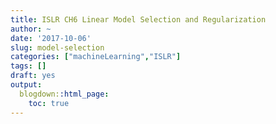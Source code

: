 ```yaml
---
title: ISLR CH6 Linear Model Selection and Regularization
author: ~
date: '2017-10-06'
slug: model-selection
categories: ["machineLearning","ISLR"]
tags: []
draft: yes
output:
  blogdown::html_page:
    toc: true
---
```

